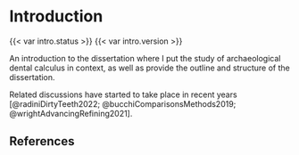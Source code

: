 # Introduction

::: {.content-visible when-format="html"}
{{< var intro.status >}} {{< var intro.version >}}
:::

An introduction to the dissertation where I put the study of archaeological
dental calculus in context, 
as well as provide the outline and structure of the dissertation.

Related discussions have started to take place in recent years
[@radiniDirtyTeeth2022; @bucchiComparisonsMethods2019; @wrightAdvancingRefining2021].

## References {-}

<!--\printbibliography[segment=\therefsegment,heading=subbibliography]-->
<!-- dental calculus in context 


## Archaeological applications

<!-- various archaeological applications of dental calculus 


## Thesis outline and structure

<!-- brief description of the chapters -->